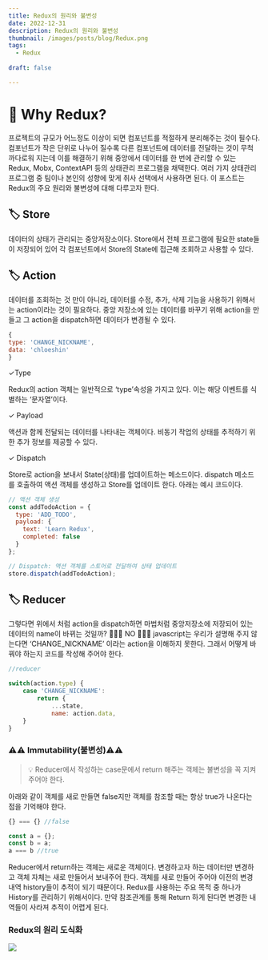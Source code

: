```yaml
---
title: Redux의 원리와 불변성
date: 2022-12-31
description: Redux의 원리와 불변성
thumbnail: /images/posts/blog/Redux.png
tags: 
  - Redux
  
draft: false

---
```


# 💁 Why Redux?

프로젝트의 규모가 어느정도 이상이 되면 컴포넌트를 적절하게 분리해주는 것이 필수다. 컴포넌트가 작은 단위로 나누어 질수록 다른 컴포넌트에 데이터를 전달하는 것이 무척 까다로워 지는데 이를 해결하기 위해 중앙에서 데이터를 한 번에 관리할 수 있는 Redux, Mobx, ContextAPI 등의 상태관리 프로그램을 채택한다. 여러 가지 상태관리 프로그램 중 팀이나 본인의 성향에 맞게 취사 선택에서 사용하면 된다. 이 포스트는 Redux의 주요 원리와 불변성에 대해 다루고자 한다. 

## 🏷 Store

데이터의 상태가 관리되는 중앙저장소이다. Store에서 전체 프로그램에 필요한 state들이 저장되어 있어 각 컴포넌트에서 Store의 State에 접근해 조회하고 사용할 수 있다. 

## 🏷 Action

데이터를 조회하는 것 만이 아니라, 데이터를 수정, 추가, 삭제 기능을 사용하기 위해서는 action이라는 것이 필요하다. 중앙 저장소에 있는 데이터를 바꾸기 위해 action을 만들고 그 action을 dispatch하면 데이터가 변경될 수 있다. 

```jsx
{
type: 'CHANGE_NICKNAME',
data: 'chloeshin'
} 
```

✓Type 

Redux의 action 객체는 일반적으로 ‘type’속성을 가지고 있다. 이는 해당 이벤트를 식별하는 ‘문자열’이다. 

✓ Payload 

액션과 함께 전달되는 데이터를 나타내는 객체이다. 비동기 작업의 상태를 추적하기 위한 추가 정보를 제공할 수 있다. 

✓ Dispatch 

Store로 action을 보내서 State(상태)를 업데이트하는 메소드이다. dispatch 메소드를 호출하여 액션 객체를 생성하고 Store를 업데이트 한다. 아래는 예시 코드이다. 

```jsx
// 액션 객체 생성
const addTodoAction = {
  type: 'ADD_TODO',
  payload: {
    text: 'Learn Redux',
    completed: false
  }
};

// Dispatch: 액션 객체를 스토어로 전달하여 상태 업데이트
store.dispatch(addTodoAction);
```

## 🏷 Reducer

그렇다면 위에서 처럼 action을 dispatch하면 마법처럼 중앙저장소에 저장되어 있는 데이터의 name이 바뀌는 것일까? 🙅🏻‍♀️ NO 🙅🏻‍♀️ javascript는 우리가 설명해 주지 않는다면 ‘CHANGE_NICKNAME’ 이라는  action을 이해하지 못한다. 그래서 어떻게 바꿔야 하는지 코드를 작성해 주어야 한다.  

```jsx
//reducer

switch(action.type) {
	case 'CHANGE_NICKNAME':
		return {
			...state,
			name: action.data,
	}
}
```

### ⚠️⚠️ Immutability(불변성)⚠️⚠️


> 💡 Reducer에서 작성하는 case문에서 return 해주는 객체는 불변성을 꼭 지켜주어야 한다.


아래와 같이 객체를 새로 만들면 false지만 객체를 참조할 때는 항상 true가 나온다는 점을 기억해야 한다. 

```jsx
{} === {} //false 

const a = {};
const b = a;
a === b //true
```

Reducer에서 return하는 객체는 새로운 객체이다. 변경하고자 하는 데이터만 변경하고 객체 자체는 새로 만들어서 보내주어 한다. 객체를 새로 만들어 주어야 이전의 변경 내역 history들이 추적이 되기 때문이다. Redux를 사용하는 주요 목적 중 하나가 History를 관리하기 위해서이다. 만약 참조관계를 통해 Return 하게 된다면 변경한 내역들이 사라져 추적이 어렵게 된다.



### Redux의 원리 도식화 
![](https://velog.velcdn.com/images/junmieee_/post/8a589f73-2a93-479f-899b-70d766c87203/image.png)


